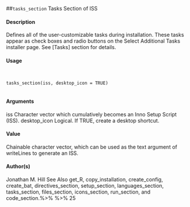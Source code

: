 
##``tasks_section``
Tasks Section of ISS

#### Description

Defines all of the user-customizable tasks during installation. These tasks appear as check boxes
and radio buttons on the Select Additional Tasks installer page. See [Tasks] section for details.

#### Usage
<pre><code>

tasks_section(iss, desktop_icon = TRUE)

</code></pre>
#### Arguments

iss Character vector which cumulatively becomes an Inno Setup Script (ISS).
desktop_icon Logical. If TRUE, create a desktop shortcut.

#### Value
Chainable character vector, which can be used as the text argument of writeLines to generate an ISS.

#### Author(s)
Jonathan M. Hill
See Also
get_R, copy_installation, create_config, create_bat, directives_section, setup_section,
languages_section, tasks_section, files_section, icons_section, run_section, and code_section.%>%
%>%
25
